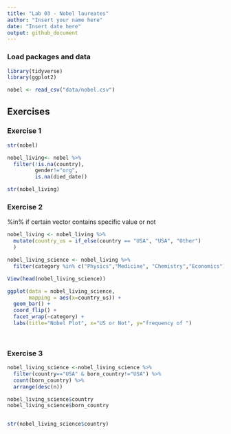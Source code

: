 ```yaml
---
title: "Lab 03 - Nobel laureates"
author: "Insert your name here"
date: "Insert date here"
output: github_document
---
```


### Load packages and data

```r
library(tidyverse) 
library(ggplot2)
```

```r
nobel <- read_csv("data/nobel.csv")
```

## Exercises

### Exercise 1
```r

str(nobel)
```

```r
nobel_living<- nobel %>%
  filter(!is.na(country),
         gender!="org",
         is.na(died_date))

str(nobel_living)

```

### Exercise 2
%in%  if certain vector contains specific value or not 
```r
nobel_living <- nobel_living %>%
  mutate(country_us = if_else(country == "USA", "USA", "Other")
  ) 

nobel_living_science <- nobel_living %>%
  filter(category %in% c("Physics","Medicine", "Chemistry","Economics"))

View(head(nobel_living_science))

ggplot(data = nobel_living_science,
       mapping = aes(x=country_us)) +
  geom_bar() +
  coord_flip() +
  facet_wrap(~category) +
  labs(title="Nobel Plot", x="US or Not", y="frequency of ")

  
```

### Exercise 3
```r
nobel_living_science <-nobel_living_science %>%
  filter(country=="USA" & born_country!="USA") %>%
  count(born_country) %>%
  arrange(desc(n)) 

nobel_living_science$country
nobel_living_science$born_country


str(nobel_living_science$country)
```



